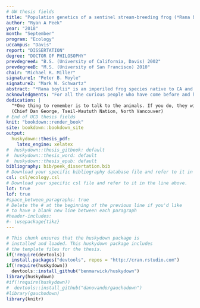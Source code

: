 ```yaml
---
# UW thesis fields
title: "Population genetics of a sentinel stream-breeding frog (*Rana boylii*)"
author: "Ryan A Peek"
year: "2018"
month: "September"
program: "Ecology"
uccampus: "Davis"
report: "DISSERTATION"
degree: "DOCTOR OF PHILOSOPHY"
prevdegreeA: "B.S. (University of California, Davis) 2002"
prevdegreeB: "M.S. (University of San Francisco) 2010"
chair: "Michael R. Miller"
signature1: "Peter B. Moyle"
signature2: "Mark W. Schwartz"
abstract: "*Rana boylii* is an imperiled frog species native to CA and OR, and it is currently designated as a species of special concern (CDFW) in the state of CA. It has been petitioned as candidate for federal (USFWS) and state (CDFW) listing. As a lotic breeding amphibian, *R. boylii* is tied closely to local flow regimes in the watersheds it inhabits and is therefore particularly sensitive to alterations to the natural flow regime. Effective conservation management of this species should consider and prioritize maintenance of genetic diversity as part of any listing decision because it is closely related to the evolutionary capacity for adaptation to environmental changes. Conservation of genetic diversity in this species will require several components, including refining potential conservation units (i.e., distinct population segments) and quantifying of genetic diversity and genetic diversity trajectories across the species range. To assess these components, fine-scale and landscape-scale analyses were conducted using genomic data from over 600 samples from 89 localities across the range of the species. Six genomically-distinct groups were identified, as well as population subdivisions at local watershed scales. One major impact on *R. boylii* populations has been river regulation. River regulation has been implicated as a cause of fundamental changes to downstream aquatic ecosystems. Regulation changes the natural flow regime which may restrict population connectivity and decrease genetic diversity in some species. Since population connectivity and the maintenance of genetic diversity are fundamental drivers of long-term persistence, understanding the extent that river regulation impacts these critical attributes of genetic health is an important goal. However, the extent to which *R. boylii* populations in regulated rivers have maintained connectivity and genetic diversity is unknown. The impacts of river regulation on *R. boylii* were investigated with genomic data to explore the potential for long-term persistence of *R. boylii* under continued regulation. *R. boylii* in regulated rivers showed striking patterns of isolation and trajectories of genetic diversity loss relative to unregulated rivers. For example, river regulation explained the greatest amount of variance in population genetic differentiation compared with other covariates including geographic distance. Importantly, patterns of connectivity and genetic diversity loss were observed regardless of regulation level but were most prominent in locations with the greatest regulation intensity. Using the same genomic data, fine-scale analyses of *R. boylii* and *R. sierrae* in a single region of the Sierra Nevada of California was conducted to evaluate the potential for hybridization between species. Hybridization between species may combine parental genotypes in ways that yield reproductively sterile or isolated lineages, and hybridization events may be short-lived and difficult to detect. Limited hybridization between the species was detected in the Feather basin, though it appears these are terminal events based on PCA, admixture, and tests of heterozygosity using species diagnostic SNPs. Finally, rangewide quantification and comparison of genomic variation across populations indicates the southern coast, southern Sierra Nevada, and Northern Sierra/Feather basin in California should have high prioritization in conservation efforts due to low genomic diversity and trajectories of diversity loss. More broadly, these results demonstrate both the critical need for regional conservation in a sentinel river species, and the utility and power of genetic methods for assessing and monitoring sensitive species across many scales."
acknowledgments: "For all the curious people who have come before and hopefully after, I want to acknowledge you, and I hope we can do better to inspire and support those voices that may not have had the opportunities or priviledge I have had. I am lucky to have had all I have had, and finishing a dissertation requires a community, and this dissertation would not have happened if it wasn’t for the amazing community of family, friends, and colleagues who helped me every step of the way. In particular, thank you to my partner, wife and best-friend Leslie—you are my sun and gravity—you held me together, anchored our family, and made it possible to run this crazy academic ultra-marathon. To my dearest little tadpoles, Connor and Genevieve, you inspire me, you make me laugh every day, and you remind me the world still has hope as long as we nourish joy and curiosity. Thank you for being you, and I hope one day you forgive me for the amount of time I’ve spent staring at a computer. Thanks to my mom for all the support, love, and baked goods. Sibling, thank you for consistently inspiring me, listening to me, and being the best sibling one could ask for. And for all my close friends, bandmates, and officemates (you know who you are), you keep me sane, you motivate me, and you remind me every day that I really love this crazy journey. John, your shed and couch have probably single-handedly kept me anchored in ways I can't even express...also your friendship. Thank you for your time, humor, and general levity. Thanks to my Dad, who has cajoled, pestered, and annoyed me for far too long to “get a PhD”, thanks for believing it was possible even when I didn’t. Also, please never suggest anything like this again. And to my committee and my colleagues at the Center for Watershed Sciences, you have all been an amazing resource in providing feedback, guidance, and support throughout my graduate student career. Finally, to my cohort and fellow students in the GGE, this has been a great place to grow and mature as a scientist and researcher. Thank you all."
dedication: |
  "*One thing to remember is to talk to the animals. If you do, they will talk back to you. But if you don’t talk to them, they won’t talk back to you, then you won’t understand. And when you don’t understand, you will fear, and when you fear, you will destroy the animals, and if you destroy the animals, you will destroy yourself*"    
  (Chief Dan George, Tseil-Waututh Nation, North Vancouver)
# End of UCD thesis fields
knit: "bookdown::render_book"
site: bookdown::bookdown_site
output: 
  huskydown::thesis_pdf: 
    latex_engine: xelatex
#  huskydown::thesis_gitbook: default
#  huskydown::thesis_word: default
#  huskydown::thesis_epub: default
bibliography: bib/peek_dissertation.bib
# Download your specific bibliography database file and refer to it in the line above.
csl: csl/ecology.csl
# Download your specific csl file and refer to it in the line above.
lot: true
lof: true
#space_between_paragraphs: true
# Delete the # at the beginning of the previous line if you'd like
# to have a blank new line between each paragraph
#header-includes:
#- \usepackage{tikz}
---
```


<!--
Above is the YAML (YAML Ain't Markup Language) header that includes a lot of metadata used to produce the document.  Be careful with spacing in this header!

If you'd like to include a comment that won't be produced in your resulting file enclose it in a block like this.
-->

<!--
If you receive a duplicate label error after knitting, make sure to delete the index.Rmd file and then knit again.
-->

```r
# This chunk ensures that the huskydown package is
# installed and loaded. This huskydown package includes
# the template files for the thesis.
if(!require(devtools))
  install.packages("devtools", repos = "http://cran.rstudio.com")
if(!require(huskydown))
  devtools::install_github("benmarwick/huskydown")
library(huskydown)
#if(!require(huskydown))
#  devtools::install_github("danovando/gauchodown")
#library(gauchodown)
library(knitr)
```


<!--- Define Headers and Footers --->
\fancypagestyle{plain}{%
  \renewcommand{\headrulewidth}{0pt}%
  \fancyhf{}%
  \fancyfoot[C]{\thepage}
  \setlength\footskip{28pt}
}
\pagestyle{plain}


<!-- The {.unnumbered} option here means that the introduction will be "Chapter 0." You can also use {-} for no numbers on chapters. -->

<!-- Abstract 
\newpage
\pagestyle{fancy}
\fancyhead[L]{Abstract}
\fancyfoot[C]{\footnotesize \thepage}
\setlength\footskip{0pt}
\chapter*{ABSTRACT}
\addcontentsline{toc}{section}{Abstract}
##```{r child = '00_abstract.Rmd'}
##```
-->


<!-- extract references from Word doc to bibtex: https://rintze.zelle.me/ref-extractor/ -->
